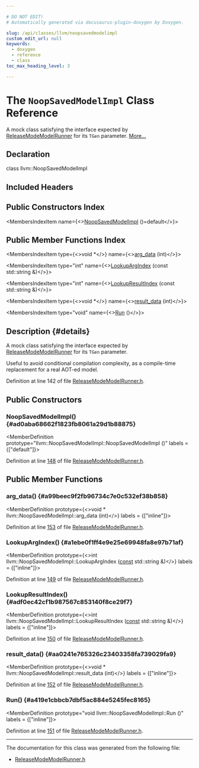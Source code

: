 ```yaml
---

# DO NOT EDIT!
# Automatically generated via docusaurus-plugin-doxygen by Doxygen.

slug: /api/classes/llvm/noopsavedmodelimpl
custom_edit_url: null
keywords:
  - doxygen
  - reference
  - class
toc_max_heading_level: 3

---
```





# The `NoopSavedModelImpl` Class Reference

<DoxygenPage pluginConfig={pluginConfig}>

A mock class satisfying the interface expected by <a href="/docs/api/classes/llvm/releasemodemodelrunner">ReleaseModeModelRunner</a> for its <code>TGen</code> parameter. <a href="#details">More...</a>

## Declaration

<CodeBlock>class llvm::NoopSavedModelImpl</CodeBlock>

## Included Headers

<IncludesList>
<IncludesListItem
  filePath="llvm/Analysis/ReleaseModeModelRunner.h"
  permalink="/docs/api/files/include/include/llvm/include/llvm/analysis/releasemodemodelrunner-h"
  isLocal="true" />
</IncludesList>

## Public Constructors Index

<MembersIndex>

<MembersIndexItem
  name={<><a href="#ad0aba68662f1823fb8061a29d1b88875">NoopSavedModelImpl</a> ()=default</>}>
</MembersIndexItem>

</MembersIndex>

## Public Member Functions Index

<MembersIndex>

<MembersIndexItem
  type={<>void &#42;</>}
  name={<><a href="#a99beec9f2fb96734c7e0c532ef38b858">arg&#95;data</a> (int)</>}>
</MembersIndexItem>

<MembersIndexItem
  type="int"
  name={<><a href="#a1ebe0f1ff4e9e25e69948fa8e97b71af">LookupArgIndex</a> (const std::string &amp;)</>}>
</MembersIndexItem>

<MembersIndexItem
  type="int"
  name={<><a href="#adf0ec42cf1b987567c853140f8ce29f7">LookupResultIndex</a> (const std::string &amp;)</>}>
</MembersIndexItem>

<MembersIndexItem
  type={<>void &#42;</>}
  name={<><a href="#aa0241e765326c23403358fa739029fa9">result&#95;data</a> (int)</>}>
</MembersIndexItem>

<MembersIndexItem
  type="void"
  name={<><a href="#a419e1cbbcb7dbf5ac884e5245fec8165">Run</a> ()</>}>
</MembersIndexItem>

</MembersIndex>

## Description {#details}

A mock class satisfying the interface expected by <a href="/docs/api/classes/llvm/releasemodemodelrunner">ReleaseModeModelRunner</a> for its <code>TGen</code> parameter.

Useful to avoid conditional compilation complexity, as a compile-time replacement for a real AOT-ed model.

Definition at line 142 of file <a href="/docs/api/files/include/include/llvm/include/llvm/analysis/releasemodemodelrunner-h">ReleaseModeModelRunner.h</a>.

<SectionDefinition>

## Public Constructors

### NoopSavedModelImpl() {#ad0aba68662f1823fb8061a29d1b88875}

<MemberDefinition
  prototype="llvm::NoopSavedModelImpl::NoopSavedModelImpl ()"
  labels = {["default"]}>

Definition at line <a href="/docs/api/files/include/include/llvm/include/llvm/analysis/releasemodemodelrunner-h/#l00148">148</a> of file <a href="/docs/api/files/include/include/llvm/include/llvm/analysis/releasemodemodelrunner-h">ReleaseModeModelRunner.h</a>.
</MemberDefinition>

</SectionDefinition>

<SectionDefinition>

## Public Member Functions

### arg&#95;data() {#a99beec9f2fb96734c7e0c532ef38b858}

<MemberDefinition
  prototype={<>void &#42; llvm::NoopSavedModelImpl::arg&#95;data (int)</>}
  labels = {["inline"]}>

Definition at line <a href="/docs/api/files/include/include/llvm/include/llvm/analysis/releasemodemodelrunner-h/#l00153">153</a> of file <a href="/docs/api/files/include/include/llvm/include/llvm/analysis/releasemodemodelrunner-h">ReleaseModeModelRunner.h</a>.
</MemberDefinition>

### LookupArgIndex() {#a1ebe0f1ff4e9e25e69948fa8e97b71af}

<MemberDefinition
  prototype={<>int llvm::NoopSavedModelImpl::LookupArgIndex (<a href="/docs/api/files/lib/lib/target/lib/target/aarch64/aarch64promoteconstant-cpp/#a90f8350fecae261c25be85d38b451bff">const</a> std::string &amp;)</>}
  labels = {["inline"]}>

Definition at line <a href="/docs/api/files/include/include/llvm/include/llvm/analysis/releasemodemodelrunner-h/#l00149">149</a> of file <a href="/docs/api/files/include/include/llvm/include/llvm/analysis/releasemodemodelrunner-h">ReleaseModeModelRunner.h</a>.
</MemberDefinition>

### LookupResultIndex() {#adf0ec42cf1b987567c853140f8ce29f7}

<MemberDefinition
  prototype={<>int llvm::NoopSavedModelImpl::LookupResultIndex (<a href="/docs/api/files/lib/lib/target/lib/target/aarch64/aarch64promoteconstant-cpp/#a90f8350fecae261c25be85d38b451bff">const</a> std::string &amp;)</>}
  labels = {["inline"]}>

Definition at line <a href="/docs/api/files/include/include/llvm/include/llvm/analysis/releasemodemodelrunner-h/#l00150">150</a> of file <a href="/docs/api/files/include/include/llvm/include/llvm/analysis/releasemodemodelrunner-h">ReleaseModeModelRunner.h</a>.
</MemberDefinition>

### result&#95;data() {#aa0241e765326c23403358fa739029fa9}

<MemberDefinition
  prototype={<>void &#42; llvm::NoopSavedModelImpl::result&#95;data (int)</>}
  labels = {["inline"]}>

Definition at line <a href="/docs/api/files/include/include/llvm/include/llvm/analysis/releasemodemodelrunner-h/#l00152">152</a> of file <a href="/docs/api/files/include/include/llvm/include/llvm/analysis/releasemodemodelrunner-h">ReleaseModeModelRunner.h</a>.
</MemberDefinition>

### Run() {#a419e1cbbcb7dbf5ac884e5245fec8165}

<MemberDefinition
  prototype="void llvm::NoopSavedModelImpl::Run ()"
  labels = {["inline"]}>

Definition at line <a href="/docs/api/files/include/include/llvm/include/llvm/analysis/releasemodemodelrunner-h/#l00151">151</a> of file <a href="/docs/api/files/include/include/llvm/include/llvm/analysis/releasemodemodelrunner-h">ReleaseModeModelRunner.h</a>.
</MemberDefinition>

</SectionDefinition>

<hr/>

The documentation for this class was generated from the following file:

<ul>
<li><a href="/docs/api/files/include/include/llvm/include/llvm/analysis/releasemodemodelrunner-h">ReleaseModeModelRunner.h</a></li>
</ul>

</DoxygenPage>
